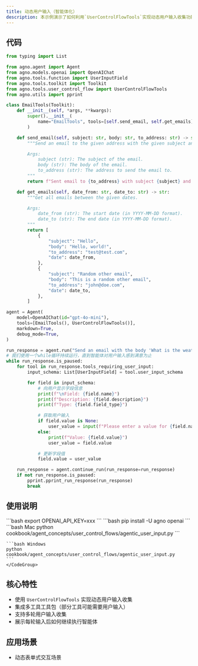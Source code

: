 ```yaml
---
title: 动态用户输入（智能体化）
description: 本示例演示了如何利用`UserControlFlowTools`实现动态用户输入收集功能，使智能体在执行过程中能够按需请求信息。
---
```

## 代码

```python cookbook/agent_concepts/user_control_flows/agentic_user_input.py
from typing import List

from agno.agent import Agent
from agno.models.openai import OpenAIChat
from agno.tools.function import UserInputField
from agno.tools.toolkit import Toolkit
from agno.tools.user_control_flow import UserControlFlowTools
from agno.utils import pprint

class EmailTools(Toolkit):
    def __init__(self, *args, **kwargs):
        super().__init__(
            name="EmailTools", tools=[self.send_email, self.get_emails], *args, **kwargs
        )

    def send_email(self, subject: str, body: str, to_address: str) -> str:
        """Send an email to the given address with the given subject and body.

        Args:
            subject (str): The subject of the email.
            body (str): The body of the email.
            to_address (str): The address to send the email to.
        """
        return f"Sent email to {to_address} with subject {subject} and body {body}"

    def get_emails(self, date_from: str, date_to: str) -> str:
        """Get all emails between the given dates.

        Args:
            date_from (str): The start date (in YYYY-MM-DD format).
            date_to (str): The end date (in YYYY-MM-DD format).
        """
        return [
            {
                "subject": "Hello",
                "body": "Hello, world!",
                "to_address": "test@test.com",
                "date": date_from,
            },
            {
                "subject": "Random other email",
                "body": "This is a random other email",
                "to_address": "john@doe.com",
                "date": date_to,
            },
        ]

agent = Agent(
    model=OpenAIChat(id="gpt-4o-mini"),
    tools=[EmailTools(), UserControlFlowTools()],
    markdown=True,
    debug_mode=True,
)

run_response = agent.run("Send an email with the body 'What is the weather in Tokyo?'")
# 我们使用一个while循环持续运行，直到智能体对用户输入感到满意为止
while run_response.is_paused:
    for tool in run_response.tools_requiring_user_input:
        input_schema: List[UserInputField] = tool.user_input_schema

        for field in input_schema:
            # 向用户显示字段信息
            print(f"\nField: {field.name}")
            print(f"Description: {field.description}")
            print(f"Type: {field.field_type}")

            # 获取用户输入
            if field.value is None:
                user_value = input(f"Please enter a value for {field.name}: ")
            else:
                print(f"Value: {field.value}")
                user_value = field.value

            # 更新字段值
            field.value = user_value

    run_response = agent.continue_run(run_response=run_response)
    if not run_response.is_paused:
        pprint.pprint_run_response(run_response)
        break
```

## 使用说明

<Steps>
  <Snippet file="create-venv-step.mdx" />

  <Step title="设置您的 API 密钥">
    ```bash
    export OPENAI_API_KEY=xxx
    ```
  </Step>

  <Step title="安装库">
    ```bash
    pip install -U agno openai
    ```
  </Step>

  <Step title="运行示例">
    <CodeGroup>
    ```bash Mac
    python cookbook/agent_concepts/user_control_flows/agentic_user_input.py
    ```

    ```bash Windows
    python cookbook/agent_concepts/user_control_flows/agentic_user_input.py
    ```
    </CodeGroup>
  </Step>
</Steps>

## 核心特性

- 使用 `UserControlFlowTools` 实现动态用户输入收集  
- 集成多工具工具包（部分工具可能需要用户输入）  
- 支持多轮用户输入收集  
- 展示每轮输入后如何继续执行智能体  

## 应用场景  

- 动态表单式交互场景